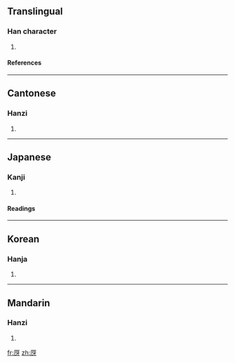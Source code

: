 ==Translingual==
===Han character===
{{Han char|rn=27|rad=厂|as=04|sn=6|four=7124<sub>1</sub>|canj=一一女竹 (MMVH)}}
# {{defn|Han}}
====References====
{{Han ref|kx=0160.300|dkj=02907|dj=0367.160|hdz=10069.090|uh=538A|ud=21386|bh=C9C4|bd=51652}}
----
==Cantonese==
===Hanzi===
{{yue-hanzi|jyut=|y=a2}}
# {{defn|Cantonese}}
----
==Japanese==
===Kanji===
{{ja-kanji|grade=|rs=厂04}}
# {{defn|Japanese}} 
====Readings====
{{ja-readings|on=[[か]] (ka), [[げ]] (ge)|kun=[[くいちがう]] (kuichigau)}}
----
==Korean==
===Hanja===
{{ko-hanja|hangeul=아|rv=a|mr=a}}
# {{defn|Korean}}
----
==Mandarin==
===Hanzi===
{{cmn-hanzi|pin=[[yǎ]] (ya3)|wg=ya<sup>3</sup>}}
# {{defn|Mandarin}}

[[fr:厊]]
[[zh:厊]]